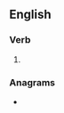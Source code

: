 ==English==

===Verb===
{{head|en|verb form}}

# {{en-past of|demur}}

===Anagrams===
* {{anagrams|en|a=ddeemrru|murdered}}